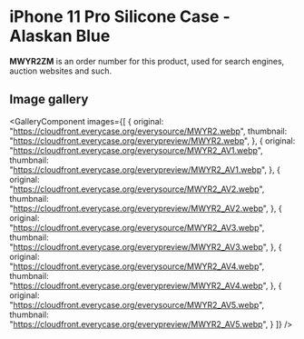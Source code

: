 
# iPhone 11 Pro Silicone Case - Alaskan Blue

<Callout type='info' emoji='👉🏻'>**MWYR2ZM** is an order number for this product, used for search engines, auction websites and such.</Callout>

## Image gallery

<GalleryComponent
    images={[
      {
        original: "https://cloudfront.everycase.org/everysource/MWYR2.webp",
        thumbnail: "https://cloudfront.everycase.org/everypreview/MWYR2.webp",
      },
      {
        original: "https://cloudfront.everycase.org/everysource/MWYR2_AV1.webp",
        thumbnail: "https://cloudfront.everycase.org/everypreview/MWYR2_AV1.webp",
      },
      {
        original: "https://cloudfront.everycase.org/everysource/MWYR2_AV2.webp",
        thumbnail: "https://cloudfront.everycase.org/everypreview/MWYR2_AV2.webp",
      },
      {
        original: "https://cloudfront.everycase.org/everysource/MWYR2_AV3.webp",
        thumbnail: "https://cloudfront.everycase.org/everypreview/MWYR2_AV3.webp",
      },
      {
        original: "https://cloudfront.everycase.org/everysource/MWYR2_AV4.webp",
        thumbnail: "https://cloudfront.everycase.org/everypreview/MWYR2_AV4.webp",
      },
      {
        original: "https://cloudfront.everycase.org/everysource/MWYR2_AV5.webp",
        thumbnail: "https://cloudfront.everycase.org/everypreview/MWYR2_AV5.webp",
      }
    ]}
  />
